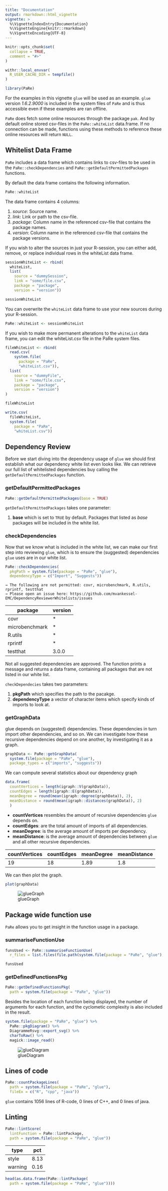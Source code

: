 ```yaml
---
title: "Documentation"
output: rmarkdown::html_vignette
vignette: >
  %\VignetteIndexEntry{Documentation}
  %\VignetteEngine{knitr::rmarkdown}
  %\VignetteEncoding{UTF-8}
---
```


```r
knitr::opts_chunk$set(
  collapse = TRUE,
  comment = "#>"
)
```

```r
withr::local_envvar(
  R_USER_CACHE_DIR = tempfile()
)
```

```r
library(PaRe)
```

For the examples in this vignette `glue` will be used as an example. `glue` version *1.6.2.9000* is included in the system files of `PaRe` and is thus accessible even if these examples are ran offline.

`PaRe` does fetch some online resources through the package `pak`. And by default online stored csv-files in the `PaRe::whiteList` data.frame. If no connection can be made, functions using these methods to reference these online resources will return `NULL`.

## Whitelist Data Frame
`PaRe` includes a data frame which contains links to csv-files to be used in the `PaRe::checkDependencies` and `PaRe::getDefaultPermittedPackages` functions.

By default the data frame contains the following information.
```r
PaRe::whiteList
```

The data frame contains 4 columns:

1. *source*: Source name.
2. *link*: Link or path to the csv-file.
3. *package*: Column name in the referenced csv-file that contains the package names.
4. *version*: Column name in the referenced csv-file that contains the package versions.

If you wish to alter the sources in just your R-session, you can either add, remove, or replace individual rows in the whiteList data frame.
```r
sessionWhiteList <- rbind(
  whiteList,
  list(
    source = "dummySession",
    link = "some/file.csv",
    package = "package",
    version = "version"))

sessionWhiteList
```
You can overwrite the `whiteList` data frame to use your new sources during your R-session.
```r
PaRe::whiteList <- sessionWhiteList
```


If you wish to make more permanent alterations to the `whiteList` data frame, you can edit the whiteList.csv file in the PaRe system files.
```r
fileWhiteList <- rbind(
  read.csv(
    system.file(
      package = "PaRe",
      "whiteList.csv")),
  list(
    source = "dummyFile",
    link = "some/file.csv",
    package = "package",
    version = "version")
)

fileWhiteList
```
```r
write.csv(
  fileWhiteList,
  system.file(
    package = "PaRe",
    "whiteList.csv"))
```

## Dependency Review
Before we start diving into the dependency usage of `glue` we should first establish what our dependency white list even looks like. We can retrieve our full list of whitelisted dependencies buy calling the `getDefaultPermittedPackages` function.

### getDefaultPermittedPackages
```r
PaRe::getDefaultPermittedPackages(base = TRUE)
```
`getDefaultPermittedPackages` takes one parameter:

1. **base** which is set to `TRUE` by default. Packages that listed as *base* packages will be included in the white list.

### checkDependencies
Now that we know what is included in the white list, we can make our first step into reviewing `glue`, which is to ensure the (suggested) dependencies `glue` uses are in our white list.
```r
PaRe::checkDependencies(
  pkgPath = system.file(package = "PaRe", "glue"),
  dependencyType = c("Import", "Suggests"))
```
```
→ The following are not permitted: covr, microbenchmark, R.utils, rprintf, testthat                  
→ Please open an issue here: https://github.com/mvankessel-EMC/DependencyReviewerWhitelists/issues
```
|        package | version |
| -------------- | ------- |
|           covr |       * |		
| microbenchmark |       * |
| 	      R.utils|       * |
|         rprintf|       * |
|       testthat |   3.0.0 |

Not all suggested dependencies are approved. The function prints a message and returns a data frame, containing all packages that are not listed in our white list.

`checkDependecies` takes two parameters:

1. **pkgPath** which specifies the path to the pacakge.
2. **dependencyType** a vector of character items which specify kinds of imports to look at.

### getGraphData
glue depends on (suggested) dependencies. These dependencies in turn import other dependencies, and so on. We can investigate how these recursive dependencies depend on one another, by investigating it as a graph.
```r
graphData <- PaRe::getGraphData(
  system.file(package = "PaRe", "glue"),
  package_types = c("imports", "suggests"))
```

We can compute several statistics about our dependency graph
```r
data.frame(
  countVertices = length(igraph::V(graphData)),
  countEdges = length(igraph::E(graphData)),
  meanDegree = round(mean(igraph::degree(graphData)), 2),
  meanDistance = round(mean(igraph::distances(graphData)), 2)
  )
```
- **countVertices** resembles the amount of recursive dependencies `glue` depends on.
- **countEdges**: are the total amount of imports of all dependencies.
- **meanDegree**: is the average amount of imports per dependency.
- **meanDistance**: is the average amount of dependencies between `glue` and all other recursive dependencies.

| countVertices | countEdges | meanDegree | meanDistance |
| ------------- | ---------- | ---------- | ------------ |
|            19 |         18 |       1.89 |          1.8 |

We can then plot the graph.
```r
plot(graphData)
```
![glueGraph](img/glueGraph.png)

## Package wide function use
`PaRe` allows you to get insight in the function usage in a package.

### summariseFunctionUse
```r
funsUsed <- PaRe::summariseFunctionUse(
  r_files = list.files(file.path(system.file(package = "PaRe", "glue"), "R"), full.names = TRUE))

funsUsed
```

### getDefinedFunctionsPkg
```r
PaRe::getDefinedFunctionsPkg(
  path = system.file(package = "PaRe", "glue"))
```
Besides the location of each function being displayed, the number of arguments for each function, and the cyclometic complexity is also included in the result.


```r
system.file(package = "PaRe", "glue") %>%
  PaRe::pkgDiagram() %>%
  DiagrammeRsvg::export_svg() %>%
  charToRaw() %>%
  magick::image_read()
```
![glueDiagram](img/glueDiagram.svg)

## Lines of code
```r
PaRe::countPackageLines(
  path = system.file(package = "PaRe", "glue"),
  fileEx = c("R", "cpp", "java"))
```
`glue` contains 1056 lines of R-code, 0 lines of C++, and 0 lines of java.


## Linting
```r
PaRe::lintScore(
  lintFunction = PaRe::lintPackage,
  path = system.file(package = "PaRe", "glue"))
```
|    type |  pct |
| ------- | ---- |
|   style | 8.13 |
| warning | 0.16 |

```r
head(as.data.frame(PaRe::lintPackage(
  path = system.file(package = "PaRe", "glue"))))
```
